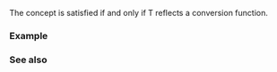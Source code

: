 {{cpp/experimental/reflect/title|ConversionOperator}}
{{cpp/experimental/reflect/navbar}}
{{ddcl | since=reflection_ts | header=experimental/reflect | 1=
template&lt; class T &gt;
concept ConversionOperator = Operator&lt;T&gt; &amp;&amp; MemberFunction&lt;T&gt; &amp;&amp; /* see below */;
}}

The {{tt|ConversionOperator}} concept is satisfied if and only if T reflects a conversion function.

===Example===
{{todo|examples}}

===See also===
{{todo|templatization}}